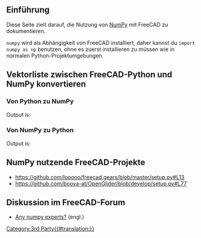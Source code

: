 <languages/>
{{TOCright}}

<span id="Introduction"></span>
==Einführung==

Diese Seite zielt darauf, die Nutzung von [https://numpy.org/ NumPy] mit FreeCAD zu dokumentieren.

<code>numpy</code> wird als Abhängigkeit von FreeCAD installiert, daher kannst du <code>import numpy as np</code> benutzen, ohne es zuerst installieren zu müssen wie in normalen Python-Projektumgebungen.

<span id="Convert_Vector_list_between_FreeCAD_Python_and_NumPy"></span>
==Vektorliste zwischen FreeCAD-Python und NumPy konvertieren==

<span id="From_Python_to_NumPy"></span>
===Von Python zu NumPy===

{{Code|code=
import FreeCAD as App
import numpy as np

vector_list = [App.Vector(1, 0, 0), App.Vector(1, 2, 3), App.Vector(0, 3, 0)]
numpy_array = np.asarray(vector_list)
print(numpy_array)
}}

<div lang="en" dir="ltr" class="mw-content-ltr">
Output is:
</div>

{{Code|lang=text|code=
[[ 1.  0.  0.]
 [ 1.  2.  3.]
 [ 0.  3.  0.]]
}}

<span id="From_NumPy_to_Python"></span>
===Von NumPy zu Python===

{{Code|code=
import FreeCAD as App
import numpy as np

cad_list = [App.Vector(itm) for itm in numpy_array]
print(cad_list)
}}

<div lang="en" dir="ltr" class="mw-content-ltr">
Output is:
</div>

{{Code|lang=text|code=
[Vector (1.0, 0.0, 0.0), Vector (1.0, 2.0, 3.0), Vector (0.0, 3.0, 0.0)]
}}

<span id="FreeCAD_projects_using_NumPy"></span>
==NumPy nutzende FreeCAD-Projekte==

* https://github.com/looooo/freecad.gears/blob/master/setup.py#L13
* https://github.com/booya-at/OpenGlider/blob/develop/setup.py#L77

<span id="FreeCAD_forum_discussion"></span>
==Diskussion im FreeCAD-Forum==

<div class="mw-translate-fuzzy">
* [https://forum.freecadweb.org/viewtopic.php?f=22&t=47529 Any numpy experts?] (engl.)
</div>


[[Category:3rd Party{{#translation:}}]]
{{clear}}
